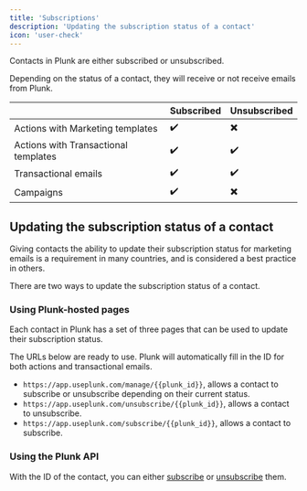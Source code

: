 ```yaml
---
title: 'Subscriptions'
description: 'Updating the subscription status of a contact'
icon: 'user-check'
---
```


Contacts in Plunk are either subscribed or unsubscribed.

Depending on the status of a contact, they will receive or not receive emails from Plunk.

|                                      | Subscribed | Unsubscribed |
|--------------------------------------|------------|--------------|
| Actions with Marketing templates     | ✔️          | ✖️            |
| Actions with Transactional templates | ✔️          | ✔️            |
| Transactional emails                 | ✔️          | ✔️            |
| Campaigns                            | ✔️          | ✖️            |

## Updating the subscription status of a contact
Giving contacts the ability to update their subscription status for marketing emails is a requirement in many countries, and is considered a best practice in others.

There are two ways to update the subscription status of a contact.

### Using Plunk-hosted pages
Each contact in Plunk has a set of three pages that can be used to update their subscription status.

<Tip>
    The URLs below are ready to use. Plunk will automatically fill in the ID for both actions and transactional emails.
</Tip>

- `https://app.useplunk.com/manage/{{plunk_id}}`, allows a contact to subscribe or unsubscribe depending on their current status.
- `https://app.useplunk.com/unsubscribe/{{plunk_id}}`, allows a contact to unsubscribe.
- `https://app.useplunk.com/subscribe/{{plunk_id}}`, allows a contact to subscribe.

### Using the Plunk API
With the ID of the contact, you can either [subscribe](/api-reference/contacts/subscribe) or [unsubscribe](/api-reference/contacts/unsubscribe) them.

